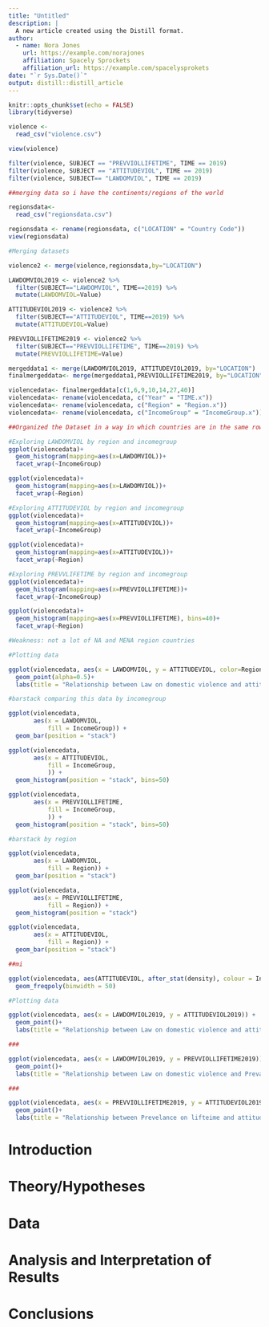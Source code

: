 ```yaml
---
title: "Untitled"
description: |
  A new article created using the Distill format.
author:
  - name: Nora Jones 
    url: https://example.com/norajones
    affiliation: Spacely Sprockets
    affiliation_url: https://example.com/spacelysprokets
date: "`r Sys.Date()`"
output: distill::distill_article
---
```


```r
knitr::opts_chunk$set(echo = FALSE)
library(tidyverse)
```

```r
violence <- 
  read_csv("violence.csv")

view(violence)

filter(violence, SUBJECT == "PREVVIOLLIFETIME", TIME == 2019)
filter(violence, SUBJECT == "ATTITUDEVIOL", TIME == 2019)
filter(violence, SUBJECT== "LAWDOMVIOL", TIME == 2019)

##merging data so i have the continents/regions of the world

regionsdata<-
  read_csv("regionsdata.csv")

regionsdata <- rename(regionsdata, c("LOCATION" = "Country Code"))
view(regionsdata)

#Merging datasets

violence2 <- merge(violence,regionsdata,by="LOCATION")

LAWDOMVIOL2019 <- violence2 %>% 
  filter(SUBJECT=="LAWDOMVIOL", TIME==2019) %>% 
  mutate(LAWDOMVIOL=Value)

ATTITUDEVIOL2019 <- violence2 %>% 
  filter(SUBJECT=="ATTITUDEVIOL", TIME==2019) %>% 
  mutate(ATTITUDEVIOL=Value)

PREVVIOLLIFETIME2019 <- violence2 %>% 
  filter(SUBJECT=="PREVVIOLLIFETIME", TIME==2019) %>% 
  mutate(PREVVIOLLIFETIME=Value)

mergeddata1 <- merge(LAWDOMVIOL2019, ATTITUDEVIOL2019, by="LOCATION")
finalmergeddata<- merge(mergeddata1,PREVVIOLLIFETIME2019, by="LOCATION" )

violencedata<- finalmergeddata[c(1,6,9,10,14,27,40)]
violencedata<- rename(violencedata, c("Year" = "TIME.x"))
violencedata<- rename(violencedata, c("Region" = "Region.x"))
violencedata<- rename(violencedata, c("IncomeGroup" = "IncomeGroup.x"))

##Organized the Dataset in a way in which countries are in the same row

#Exploring LAWDOMVIOL by region and incomegroup
ggplot(violencedata)+
  geom_histogram(mapping=aes(x=LAWDOMVIOL))+
  facet_wrap(~IncomeGroup)

ggplot(violencedata)+
  geom_histogram(mapping=aes(x=LAWDOMVIOL))+
  facet_wrap(~Region)

#Exploring ATTITUDEVIOL by region and incomegroup
ggplot(violencedata)+
  geom_histogram(mapping=aes(x=ATTITUDEVIOL))+
  facet_wrap(~IncomeGroup)

ggplot(violencedata)+
  geom_histogram(mapping=aes(x=ATTITUDEVIOL))+
  facet_wrap(~Region)

#Exploring PREVVLIFETIME by region and incomegroup
ggplot(violencedata)+
  geom_histogram(mapping=aes(x=PREVVIOLLIFETIME))+
  facet_wrap(~IncomeGroup)

ggplot(violencedata)+
  geom_histogram(mapping=aes(x=PREVVIOLLIFETIME), bins=40)+
  facet_wrap(~Region)

#Weakness: not a lot of NA and MENA region countries

#Plotting data 

ggplot(violencedata, aes(x = LAWDOMVIOL, y = ATTITUDEVIOL, color=Region)) +
  geom_point(alpha=0.5)+
  labs(title = "Relationship between Law on domestic violence and attitudes towards violence", x = "Law on domestic violence", y = "attitudes towards violence")

#barstack comparing this data by incomegroup

ggplot(violencedata, 
       aes(x = LAWDOMVIOL, 
           fill = IncomeGroup)) + 
  geom_bar(position = "stack")

ggplot(violencedata, 
       aes(x = ATTITUDEVIOL, 
           fill = IncomeGroup,
           )) + 
  geom_histogram(position = "stack", bins=50)

ggplot(violencedata, 
       aes(x = PREVVIOLLIFETIME, 
           fill = IncomeGroup,
           )) + 
  geom_histogram(position = "stack", bins=50)

#barstack by region 

ggplot(violencedata, 
       aes(x = LAWDOMVIOL, 
           fill = Region)) + 
  geom_bar(position = "stack")

ggplot(violencedata, 
       aes(x = PREVVIOLLIFETIME, 
           fill = Region)) + 
  geom_histogram(position = "stack")

ggplot(violencedata, 
       aes(x = ATTITUDEVIOL, 
           fill = Region)) + 
  geom_bar(position = "stack")

##mi

ggplot(violencedata, aes(ATTITUDEVIOL, after_stat(density), colour = IncomeGroup)) +
  geom_freqpoly(binwidth = 50)

```

```r
#Plotting data 

ggplot(violencedata, aes(x = LAWDOMVIOL2019, y = ATTITUDEVIOL2019)) +
  geom_point()+
  labs(title = "Relationship between Law on domestic violence and attitudes towards violence", x = "Law on domestic violence", y = "attitudes towards violence")

###

ggplot(violencedata, aes(x = LAWDOMVIOL2019, y = PREVVIOLLIFETIME2019)) +
  geom_point()+
  labs(title = "Relationship between Law on domestic violence and Prevalance in Lifetime", x = "Law on domestic violence", y = "Prevalance in lifetime")

###

ggplot(violencedata, aes(x = PREVVIOLLIFETIME2019, y = ATTITUDEVIOL2019)) +
  geom_point()+
  labs(title = "Relationship between Prevelance on lifteime and attitudes towards violence", x = "Prevalance on lifetime", y = "attitudes towards violence")
```

# Introduction

# Theory/Hypotheses

# Data

# Analysis and Interpretation of Results

# Conclusions





